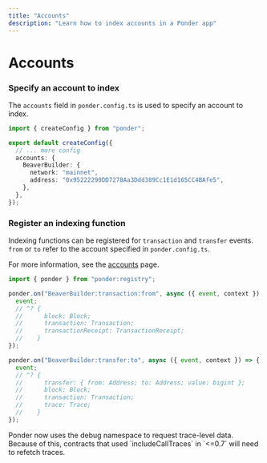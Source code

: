 ```yaml
---
title: "Accounts"
description: "Learn how to index accounts in a Ponder app"
---
```



# Accounts

<Steps>

### Specify an account to index

The `accounts` field in `ponder.config.ts` is used to specify an account to index.

```ts filename="ponder.config.ts"
import { createConfig } from "ponder";

export default createConfig({
  // ... more config
  accounts: {
    BeaverBuilder: {
      network: "mainnet",
      address: "0x95222290DD7278Aa3Ddd389Cc1E1d165CC4BAfe5",
    },
  },
});
```

### Register an indexing function

Indexing functions can be registered for `transaction` and `transfer` events. `from` or `to` refer to the account specified in `ponder.config.ts`.

For more information, see the [accounts](/docs/api-reference/config#accounts) page.

```ts filename="src/index.ts"
import { ponder } from "ponder:registry";

ponder.on("BeaverBuilder:transaction:from", async ({ event, context }) => {
  event;
  // ^? {
  //      block: Block;
  //      transaction: Transaction;
  //      transactionReceipt: TransactionReceipt;
  //    }
});

ponder.on("BeaverBuilder:transfer:to", async ({ event, context }) => {
  event;
  // ^? {
  //      transfer: { from: Address; to: Address; value: bigint };
  //      block: Block;
  //      transaction: Transaction;
  //      trace: Trace;
  //    }
});
```

</Steps>

<Callout type="warning">
  Ponder now uses the debug namespace to request trace-level data. Because of
  this, contracts that used `includeCallTraces` in `<=0.7` will need to refetch traces.
</Callout>
